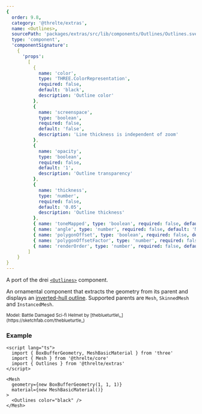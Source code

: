 ```yaml
---
{
  order: 9.8,
  category: '@threlte/extras',
  name: <Outlines>,
  sourcePath: 'packages/extras/src/lib/components/Outlines/Outlines.svelte',
  type: 'component',
  'componentSignature':
    {
      'props':
        [
          {
            name: 'color',
            type: 'THREE.ColorRepresentation',
            required: false,
            default: 'black',
            description: 'Outline color'
          },
          {
            name: 'screenspace',
            type: 'boolean',
            required: false,
            default: 'false',
            description: 'Line thickness is independent of zoom'
          },
          {
            name: 'opacity',
            type: 'boolean',
            required: false,
            default: '1',
            description: 'Outline transparency'
          },
          {
            name: 'thickness',
            type: 'number',
            required: false,
            default: '0.05',
            description: 'Outline thickness'
          },
          { name: 'toneMapped', type: 'boolean', required: false, default: 'true' },
          { name: 'angle', type: 'number', required: false, default: 'Math.PI' },
          { name: 'polygonOffset', type: 'boolean', required: false, default: 'false' },
          { name: 'polygonOffsetFactor', type: 'number', required: false, default: '0' },
          { name: 'renderOrder', type: 'number', required: false, default: '0' }
        ]
    }
}
---
```


A port of the drei [`<Outlines>`](https://github.com/pmndrs/drei?tab=readme-ov-file#outlines) component.

An ornamental component that extracts the geometry from its parent and displays an [inverted-hull outline](https://bnpr.gitbook.io/bnpr/outline/inverse-hull-method). Supported parents are `Mesh`, `SkinnedMesh` and `InstancedMesh`.

<Example path="extras/outlines" />

<small>
  Model: Battle Damaged Sci-fi Helmet by [theblueturtle\_](https://sketchfab.com/theblueturtle_)
</small>

### Example

```svelte
<script lang="ts">
  import { BoxBufferGeometry, MeshBasicMaterial } from 'three'
  import { Mesh } from '@threlte/core'
  import { Outlines } from '@threlte/extras'
</script>

<Mesh
  geometry={new BoxBufferGeometry(1, 1, 1)}
  material={new MeshBasicMaterial()}
>
  <Outlines color="black" />
</Mesh>
```

